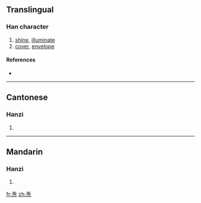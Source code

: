 {{also|燾}}
==Translingual==

===Han character===
{{Han char|rn=86|rad=火|as=07|sn=11|four=|canj=手戈火 (QIF), X手戈火 (XQIF)}}

# [[shine]], [[illuminate]]
# [[cover]], [[envelope]]

====References====
* {{Han ref|kx=0673.111|hdz=32206.130|uh=7118|ud=28952}}

----

==Cantonese==

===Hanzi===
{{yue-hanzi|jyut=|y=dou6, tou4|tra=燾}}

# {{defn|Cantonese}}

----

==Mandarin==

===Hanzi===
{{cmn-hanzi|tra=燾|pin=[[chóu]] ([[chou2]])|wg=ch'ou<sup>2</sup>}}

# {{defn|Mandarin}}

[[fr:焘]]
[[zh:焘]]